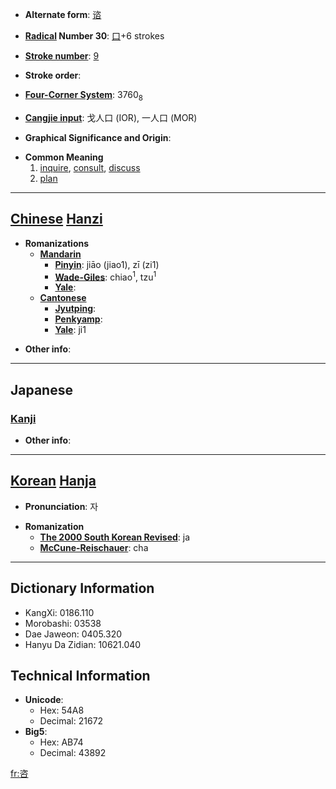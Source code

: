 * '''Alternate form''': [[谘]]

* '''[[Wiktionary:Chinese radical index| Radical]] Number 30''': [[Wiktionary:Chinese radical index 口|口]]+6 strokes

* '''[[Wiktionary:Chinese total strokes index|Stroke number]]''': [[Wiktionary:Chinese total strokes index 9|9]]

* '''Stroke order''': 

* '''[[Wiktionary:Chinese four corner index|Four-Corner System]]''': 3760<sub>8</sub>

* '''[[Wiktionary:Chinese Cangjie index|Cangjie input]]''': 戈人口 (IOR), 一人口 (MOR)

* '''Graphical Significance and Origin''': 

* '''Common Meaning'''
*#[[inquire]], [[consult]], [[discuss]]
*#[[plan]]


----

== [[Chinese]] [[Hanzi]] ==

* '''Romanizations'''
** '''[[Mandarin]]'''
*** '''[[Pinyin]]''': jiāo (jiao1), zī (zi1)
*** '''[[Wade-Giles]]''': chiao<sup>1</sup>, tzu<sup>1</sup>
*** '''[[Yale]]''': 
** '''[[Cantonese]]'''
*** '''[[Jyutping]]''':
*** '''[[Penkyamp]]''': 
*** '''[[Yale]]''': ji1

* '''Other info''': 

----

==Japanese==
===[[Kanji]]===
{{kanji|on readings=[[し]] (shi)|kun readings=[[はかる]] (hakaru), [[あう]] (au)}}

* '''Other info''':  

----

== [[Korean]] [[Hanja]] ==

* '''Pronunciation''': 자

* '''Romanization'''
** '''[[The 2000 South Korean Revised Romanization|The 2000 South Korean Revised]]''': ja
** '''[[McCune-Reischauer]]''': cha

----

== Dictionary Information ==

* KangXi: 0186.110
* Morobashi: 03538
* Dae Jaweon: 0405.320
* Hanyu Da Zidian: 10621.040

== Technical Information ==

* '''Unicode''':
** Hex: 54A8
** Decimal: 21672
* '''Big5''':
** Hex: AB74
** Decimal: 43892

[[fr:咨]]